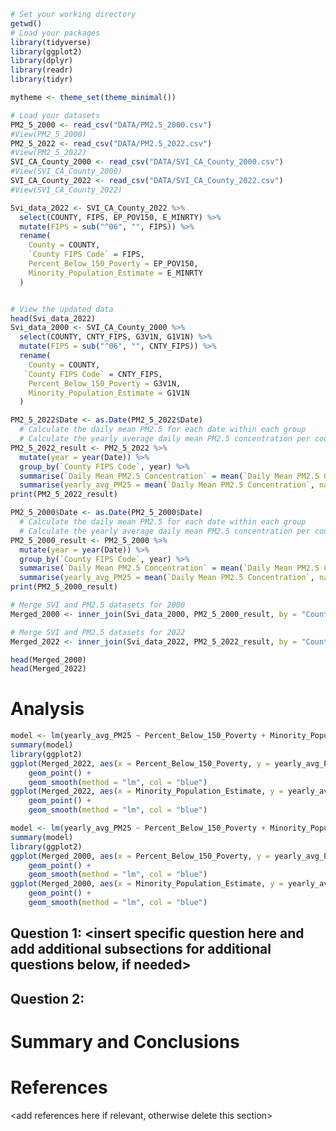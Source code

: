 \newpage
\tableofcontents 
\newpage
\listoftables 
\newpage
\listoffigures 
\newpage

```r
# Set your working directory
getwd()
# Load your packages
library(tidyverse)
library(ggplot2)
library(dplyr)
library(readr)
library(tidyr)

mytheme <- theme_set(theme_minimal())

# Load your datasets
PM2_5_2000 <- read_csv("DATA/PM2.5_2000.csv")
#View(PM2_5_2000)
PM2_5_2022 <- read_csv("DATA/PM2.5_2022.csv")
#View(PM2_5_2022)
SVI_CA_County_2000 <- read_csv("DATA/SVI_CA_County_2000.csv")
#View(SVI_CA_County_2000)
SVI_CA_County_2022 <- read_csv("DATA/SVI_CA_County_2022.csv")
#View(SVI_CA_County_2022)
```

```r
Svi_data_2022 <- SVI_CA_County_2022 %>%
  select(COUNTY, FIPS, EP_POV150, E_MINRTY) %>%
  mutate(FIPS = sub("^06", "", FIPS)) %>%
  rename(
    County = COUNTY,
    `County FIPS Code` = FIPS,
    Percent_Below_150_Poverty = EP_POV150,
    Minority_Population_Estimate = E_MINRTY
  )


# View the updated data
head(Svi_data_2022)
Svi_data_2000 <- SVI_CA_County_2000 %>% 
  select(COUNTY, CNTY_FIPS, G3V1N, G1V1N) %>%
  mutate(FIPS = sub("^06", "", CNTY_FIPS)) %>%
  rename(
    County = COUNTY,
   `County FIPS Code` = CNTY_FIPS,
    Percent_Below_150_Poverty = G3V1N,
    Minority_Population_Estimate = G1V1N
  )

```


```r
PM2_5_2022$Date <- as.Date(PM2_5_2022$Date)
  # Calculate the daily mean PM2.5 for each date within each group
  # Calculate the yearly average daily mean PM2.5 concentration per county
PM2_5_2022_result <- PM2_5_2022 %>%
  mutate(year = year(Date)) %>%
  group_by(`County FIPS Code`, year) %>%
  summarise(`Daily Mean PM2.5 Concentration` = mean(`Daily Mean PM2.5 Concentration`, na.rm = TRUE)) %>%
  summarise(yearly_avg_PM25 = mean(`Daily Mean PM2.5 Concentration`, na.rm = TRUE))
print(PM2_5_2022_result)

PM2_5_2000$Date <- as.Date(PM2_5_2000$Date)
  # Calculate the daily mean PM2.5 for each date within each group
  # Calculate the yearly average daily mean PM2.5 concentration per county
PM2_5_2000_result <- PM2_5_2000 %>%
  mutate(year = year(Date)) %>%
  group_by(`County FIPS Code`, year) %>%
  summarise(`Daily Mean PM2.5 Concentration` = mean(`Daily Mean PM2.5 Concentration`, na.rm = TRUE)) %>%
  summarise(yearly_avg_PM25 = mean(`Daily Mean PM2.5 Concentration`, na.rm = TRUE))
print(PM2_5_2000_result)
```


```r

# Merge SVI and PM2.5 datasets for 2000
Merged_2000 <- inner_join(Svi_data_2000, PM2_5_2000_result, by = "County FIPS Code")

# Merge SVI and PM2.5 datasets for 2022
Merged_2022 <- inner_join(Svi_data_2022, PM2_5_2022_result, by = "County FIPS Code")

head(Merged_2000)
head(Merged_2022)


```

\newpage

# Analysis
```r
model <- lm(yearly_avg_PM25 ~ Percent_Below_150_Poverty + Minority_Population_Estimate, data = Merged_2022)
summary(model)
library(ggplot2)
ggplot(Merged_2022, aes(x = Percent_Below_150_Poverty, y = yearly_avg_PM25)) +
    geom_point() +
    geom_smooth(method = "lm", col = "blue")
ggplot(Merged_2022, aes(x = Minority_Population_Estimate, y = yearly_avg_PM25)) +
    geom_point() +
    geom_smooth(method = "lm", col = "blue")

```
```r
model <- lm(yearly_avg_PM25 ~ Percent_Below_150_Poverty + Minority_Population_Estimate, data = Merged_2000)
summary(model)
library(ggplot2)
ggplot(Merged_2000, aes(x = Percent_Below_150_Poverty, y = yearly_avg_PM25)) +
    geom_point() +
    geom_smooth(method = "lm", col = "blue")
ggplot(Merged_2000, aes(x = Minority_Population_Estimate, y = yearly_avg_PM25)) +
    geom_point() +
    geom_smooth(method = "lm", col = "blue")
```



## Question 1: <insert specific question here and add additional subsections for additional questions below, if needed>

## Question 2: 




\newpage

# Summary and Conclusions


\newpage

# References
<add references here if relevant, otherwise delete this section> 
